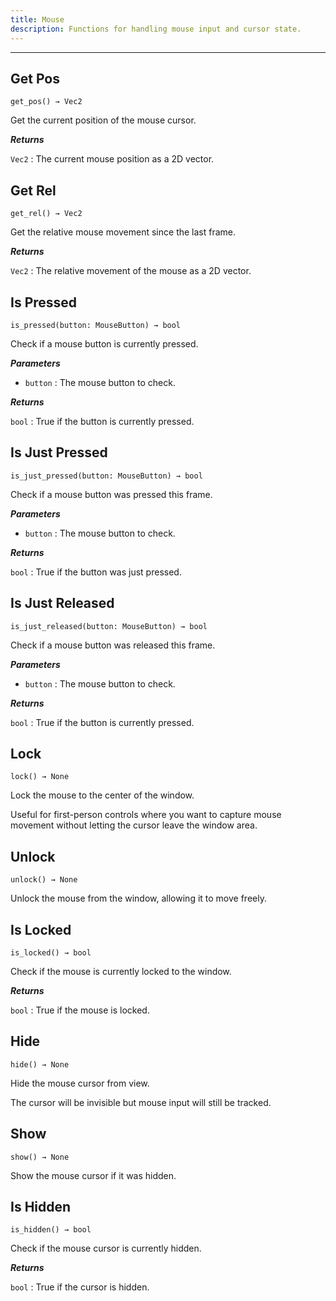 ```yaml
---
title: Mouse
description: Functions for handling mouse input and cursor state.
---
```


---

## Get Pos
<div className="api-card">

`get_pos() → Vec2`

Get the current position of the mouse cursor.

_**Returns**_

`Vec2` : The current mouse position as a 2D vector.

</div>

## Get Rel
<div className="api-card">

`get_rel() → Vec2`

Get the relative mouse movement since the last frame.

_**Returns**_

`Vec2` : The relative movement of the mouse as a 2D vector.

</div>

## Is Pressed
<div className="api-card">

`is_pressed(button: MouseButton) → bool`

Check if a mouse button is currently pressed.

_**Parameters**_

- `button` : The mouse button to check.

_**Returns**_

`bool` : True if the button is currently pressed.

</div>

## Is Just Pressed
<div className="api-card">

`is_just_pressed(button: MouseButton) → bool`

Check if a mouse button was pressed this frame.

_**Parameters**_

- `button` : The mouse button to check.

_**Returns**_

`bool` : True if the button was just pressed.

</div>

## Is Just Released
<div className="api-card">

`is_just_released(button: MouseButton) → bool`

Check if a mouse button was released this frame.

_**Parameters**_

- `button` : The mouse button to check.

_**Returns**_

`bool` : True if the button is currently pressed.

</div>

## Lock
<div className="api-card">

`lock() → None`

Lock the mouse to the center of the window.

Useful for first-person controls where you want to capture mouse movement
without letting the cursor leave the window area.

</div>

## Unlock
<div className="api-card">

`unlock() → None`

Unlock the mouse from the window, allowing it to move freely.

</div>

## Is Locked
<div className="api-card">

`is_locked() → bool`

Check if the mouse is currently locked to the window.

_**Returns**_

`bool` : True if the mouse is locked.

</div>

## Hide
<div className="api-card">

`hide() → None`

Hide the mouse cursor from view.

The cursor will be invisible but mouse input will still be tracked.

</div>

## Show
<div className="api-card">

`show() → None`

Show the mouse cursor if it was hidden.

</div>

## Is Hidden
<div className="api-card">

`is_hidden() → bool`

Check if the mouse cursor is currently hidden.

_**Returns**_

`bool` : True if the cursor is hidden.

</div>
